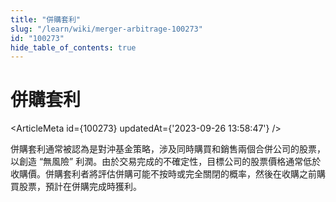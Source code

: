 ```yaml
---
title: "併購套利"
slug: "/learn/wiki/merger-arbitrage-100273"
id: "100273"
hide_table_of_contents: true
---
```



# 併購套利

<ArticleMeta id={100273} updatedAt={'2023-09-26 13:58:47'} />
<div className='border-solid border-b border-t-0 my-4 border-[var(--ifm-color-gray-300)]' />

併購套利通常被認為是對沖基金策略，涉及同時購買和銷售兩個合併公司的股票，以創造 “無風險” 利潤。由於交易完成的不確定性，目標公司的股票價格通常低於收購價。併購套利者將評估併購可能不按時或完全關閉的概率，然後在收購之前購買股票，預計在併購完成時獲利。
